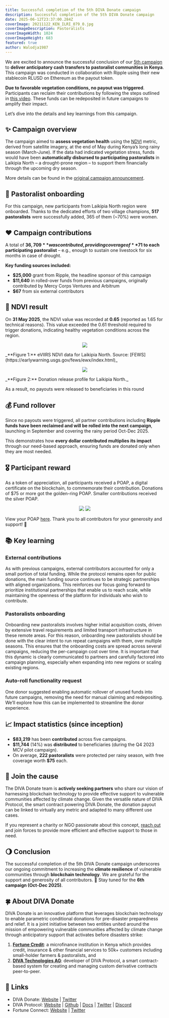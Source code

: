 ```yaml
---
title: Successful completion of the 5th DIVA Donate campaign
description: Successful completion of the 5th DIVA Donate campaign
date: 2025-06-12T23:37:00.284Z
coverImage: 20211122_KEN_ILRI_079_0.jpg
coverImageDescription: Pastoralists
coverImageWidth: 1024
coverImageHeight: 683
featured: true
author: Walodja1987
---
```


We are excited to announce the successful conclusion of our [5th campaign](https://www.divadonate.xyz/posts/diva-conditional-donations-pastoralists-5) to **deliver 
anticipatory cash transfers to pastoralist communities in Kenya**. This campaign was conducted in collaboration with Ripple using their new stablecoin RLUSD on 
Ethereum as the payout token. 

**Due to favorable vegetation conditions, no payout was triggered**. Participants can reclaim their contributions by following the steps outlined in 
[this video](https://shorturl.at/uBHLN). These funds can be redeposited in future campaigns to amplify their impact.

Let’s dive into the details and key learnings from this campaign.


## ✨ Campaign overview

The campaign aimed to **assess vegetation health** using the 
[NDVI](https://en.wikipedia.org/wiki/Normalized_difference_vegetation_index#:~:text=The%20normalized%20difference%20vegetation%20index,%3A%20red%20and%20near%2Dinfrared.) 
metric, derived from satellite imagery, at the end of May during Kenya’s long rainy season (March-June). If the data had indicated vegetation stress, funds would have been 
**automatically disbursed to participating pastoralists** in Laikipia North – a drought-prone region – to support them financially through the upcoming dry season.

More details can be found in the [original campaign announcement](https://www.divadonate.xyz/posts/diva-conditional-donations-pastoralists-5).


## 🐐 Pastoralist onboarding

For this campaign, new participants from Laikipia North region were onboarded. Thanks to the dedicated efforts of two village champions, 
**517 pastoralists** were successfully added, 365 of them (~70%) were women.


## ♥️ Campaign contributions

A total of **$36,709** was contributed, providing coverage of **$71 to each participating pastoralist** – e.g., enough to sustain one livestock for six months in case of drought.

**Key funding sources included:**
* **$25,000** grant from Ripple, the headline sponsor of this campaign
* **$11,640** in rolled-over funds from previous campaigns, originally contributed by Mercy Corps Ventures and Arbitrum
* **$67** from six external contributors


## 🌱 NDVI result

On **31 May 2025**, the NDVI value was recorded at **0.65** (reported as 1.65 for technical reasons). This value exceeded the 
0.61 threshold required to trigger donations, indicating healthy vegetation conditions across the region.

<p align="center">
  <img src="/Images/posts/250607 variant 4.png" />
</p>
<div style={{ marginTop: '-2rem', fontSize: '0.8rem' }}>
_**Figure 1:** eVIIRS NDVI data for Laikipia North. Source: [FEWS](https://earlywarning.usgs.gov/fews/ewx/index.html)_
</div>

<p align="center">
  <img src="/Images/posts/Group 11689.png" />
</p>
<div style={{ marginTop: '-2rem', fontSize: '0.8rem' }}>
_**Figure 2:** Donation release profile for Laikipia North._
</div>

As a result, no payouts were released to beneficiaries in this round


## 💰 Fund rollover

Since no payouts were triggered, all partner contributions including **Ripple funds have been reclaimed and will be rolled into the next campaign**, 
launching in September and covering the rainy period Oct-Dec 2025.

This demonstrates how **every dollar contributed multiplies its impact** through our need-based approach, ensuring funds are donated only when they are most needed.

## 🎖️ Participant reward

As a token of appreciation, all participants received a POAP, a digital certificate on the blockchain, to commemorate their contribution. Donations of $75 or more got the golden-ring POAP. Smaller contributions received the silver POAP.

<p align="center">
  <img src="/Images/posts/Golden POAP white BG.gif" style={{ width: '45%', height: 'auto', display: 'inline-block', padding: '20px' }}/>
  <img src="/Images/posts/SilverPOAPwhite.gif" style={{ width: '45%', height: 'auto', display: 'inline-block', padding: '20px' }}/>
</p>

View your POAP [here](https://collectors.poap.xyz/en-us/scan). Thank you to all contributors for your generosity and support! 🙏


## 📚 Key learning

### External contributions

As with previous campaigns, external contributors accounted for only a small portion of total funding. While the protocol remains open for public 
donations, the main funding source continues to be strategic partnerships with aligned organizations.
This reinforces our focus going forward to prioritize institutional partnerships that enable us to reach scale, while maintaining the openness 
of the platform for individuals who wish to contribute.

### Pastoralists onboarding

Onboarding new pastoralists involves higher initial acquisition costs, driven by extensive travel requirements and limited transport infrastructure 
in these remote areas. For this reason, onboarding new pastoralists should be done with the clear intent to run repeat campaigns with them, 
over multiple seasons. This ensures that the onboarding costs are spread across several campaigns, reducing the per-campaign cost over time. 
It is important that this dynamic is clearly communicated to partners and carefully factored into campaign planning, especially when expanding 
into new regions or scaling existing regions.

### Auto-roll functionality request
One donor suggested enabling automatic rollover of unused funds into future campaigns, removing the need for manual claiming and redepositing. 
We’ll explore how this can be implemented to streamline the donor experience.


## 📈 Impact statistics (since inception)

* **$83,219** has been **contributed** across five campaigns.
* **$11,744** (14%) was **distributed** to beneficiaries (during the Q4 2023 MCV pilot campaign).
* On average, **222 pastoralists** were protected per rainy season, with free coverage worth **$75** each.

## 🤝 Join the cause

The DIVA Donate team is **actively seeking partners** who share our vision of harnessing blockchain technology to provide effective support to vulnerable communities affected by climate change. Given the versatile nature of DIVA Protocol, the smart contract powering DIVA Donate, the donation payout can be linked to virtually any metric and adapted to many different use cases.

If you represent a charity or NGO passionate about this concept, [reach out](mailto:wladimir.weinbender@divatech.ch) and join forces to provide more efficient and effective support to those in need.

## 🌖 Conclusion
The successful completion of the 5th DIVA Donate campaign underscores our ongoing commitment to increasing the **climate resilience** of 
vulnerable communities through **blockchain technology**. We are grateful for the support and generosity of all contributors. 🙏 
Stay tuned for the **6th campaign (Oct-Dec 2025)**.


## 🍀 About DIVA Donate

DIVA Donate is an innovative platform that leverages blockchain technology to enable parametric conditional donations for pre-disaster 
preparedness and relief. It is a joint initiative between two entities united around the mission of empowering vulnerable communities 
affected by climate change through anticipatory support that activates before disasters strike:
1. [**Fortune Credit**](https://fortunecredit.co.ke/): a microfinance institution in Kenya which provides credit, insurance & other financial services to 50k+ customers including small-holder farmers & pastoralists, and
2. [**DIVA Technologies AG**](https://www.divaprotocol.io/): developer of DIVA Protocol, a smart contract-based system for creating and managing custom derivative contracts peer-to-peer.

## 🔗 Links

* DIVA Donate: [Website](https://www.divadonate.xyz/) | [Twitter](https://twitter.com/DIVADonate_xyz)
* DIVA Protocol: [Website](https://www.divaprotocol.io/) | [Github](https://github.com/divaprotocol/diva-protocol-v1) | [Docs](https://docs.divaprotocol.io/) | [Twitter](https://twitter.com/divaprotocol_io) | [Discord](https://discord.gg/8fAvUspmv3)
* Fortune Connect: [Website](https://fortunecredit.co.ke/) | [Twitter](https://twitter.com/fortuneconnectk)



